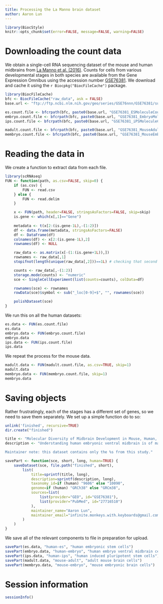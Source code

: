 ```yaml
---
title: Processing the La Manno brain dataset
author: Aaron Lun
---
```


```r
library(BiocStyle)
knitr::opts_chunk$set(error=FALSE, message=FALSE, warning=FALSE)
```

# Downloading the count data

We obtain a single-cell RNA sequencing dataset of the mouse and human midbrains from [La Manno et al. (2016)](https://doi.org/10.1016/j.cell.2016.09.027).
Counts for cells from various developmental stages in both species are available from the Gene Expression Omnibus 
using the accession number [GSE76381](https://www.ncbi.nlm.nih.gov/geo/query/acc.cgi?acc=GSE76381).
We download and cache it using the `r Biocpkg("BiocFileCache")` package.

```r
library(BiocFileCache)
bfc <- BiocFileCache("raw_data", ask = FALSE)
base.url <- "ftp://ftp.ncbi.nlm.nih.gov/geo/series/GSE76nnn/GSE76381/suppl/"

es.count.file <- bfcrpath(bfc, paste0(base.url, "GSE76381_ESMoleculeCounts.cef.txt.gz"))
embryo.count.file <- bfcrpath(bfc, paste0(base.url, "GSE76381_EmbryoMoleculeCounts.cef.txt.gz"))
ips.count.file <- bfcrpath(bfc, paste0(base.url, "GSE76381_iPSMoleculeCounts.cef.txt.gz"))

madult.count.file <- bfcrpath(bfc, paste0(base.url, "GSE76381_MouseAdultDAMoleculeCounts.cef.txt.gz"))
membryo.count.file <- bfcrpath(bfc, paste0(base.url, "GSE76381_MouseEmbryoMoleculeCounts.cef.txt.gz"))
```

# Reading the data in

We create a function to extract data from each file.

```r
library(scRNAseq)
FUN <- function(path, as.csv=FALSE, skip=0) {
    if (as.csv) {
        FUN <- read.csv
    } else {
        FUN <- read.delim
    }

    x <- FUN(path, header=FALSE, stringsAsFactors=FALSE, skip=skip)
    is.gene <- which(x[,1]=="Gene")
    
    metadata <- t(x[2:(is.gene-1L),-(1:2)])
    df <- data.frame(metadata, stringsAsFactors=FALSE)
    df <- DataFrame(df)
    colnames(df) <- x[2:(is.gene-1L),2]
    rownames(df) <- NULL

    raw_data <- as.matrix(x[-(1:(is.gene+1L)),])
    rownames <- raw_data[,1]
    stopifnot(length(unique(raw_data[,2]))==1L) # checking that second column has nothing interesting.

    counts <- raw_data[,-(1:2)]
    storage.mode(counts) <- "numeric"
    sce <- SingleCellExperiment(list(counts=counts), colData=df)

    rownames(sce) <- rownames
    rowData(sce)$symbol <- sub("_loc[0-9]+$", "", rownames(sce))

    polishDataset(sce)
}    
```

We run this on all the human datasets:

```r
es.data <- FUN(es.count.file)
es.data
embryo.data <- FUN(embryo.count.file)
embryo.data
ips.data <- FUN(ips.count.file)
ips.data
```

We repeat the process for the mouse data.

```r
madult.data <- FUN(madult.count.file, as.csv=TRUE, skip=1)
madult.data
membryo.data <- FUN(membryo.count.file, skip=1)
membryo.data
```

# Saving objects

Rather frustratingly, each of the stages has a different set of genes, so we need to save them separately.
We set up a simple function do to so:

```r
unlink('finished', recursive=TRUE)
dir.create("finished")

title <- "Molecular Diversity of Midbrain Development in Mouse, Human, and Stem Cells [%s only]"
description <- "Understanding human embryonic ventral midbrain is of major interest for Parkinson’s disease. However, the cell types, their gene expression dynamics, and their relationship to commonly used rodent models remain to be defined. We performed single-cell RNA sequencing to examine ventral midbrain development in human and mouse. We found 25 molecularly defined human cell types, including five subtypes of radial glia-like cells and four progenitors. In the mouse, two mature fetal dopaminergic neuron subtypes diversified into five adult classes during postnatal development. Cell types and gene expression were generally conserved across species, but with clear differences in cell proliferation, developmental timing, and dopaminergic neuron development. Additionally, we developed a method to quantitatively assess the fidelity of dopaminergic neurons derived from human pluripotent stem cells, at a single-cell level. Thus, our study provides insight into the molecular programs controlling human midbrain development and provides a foundation for the development of cell replacement therapies.

Maintainer note: this dataset contains only the %s from this study."

savePart <- function(sce, short, long, human=TRUE) {
    saveDataset(sce, file.path("finished", short), 
        list(
            title=sprintf(title, long),
            description=sprintf(description, long),
            taxonomy_id=if (human) "9606" else "10090",
            genome=if (human) "GRCh38" else "GRCm38",
            sources=list(
                list(provider="GEO", id="GSE76381"),
                list(provider="PubMed", id="27716510")
            ),
            maintainer_name="Aaron Lun",
            maintainer_email="infinite.monkeys.with.keyboards@gmail.com"
        )
    )
}
```

We save all of the relevant components to file in preparation for upload.

```r
savePart(es.data, "human-es", "human embryonic stem cells")
savePart(embryo.data, "human-embryo", "human embryo ventral midbrain cells")
savePart(ips.data, "human-ips", "human induced pluripotent stem cells")
savePart(madult.data, "mouse-adult", "adult mouse brain cells")
savePart(membryo.data, "mouse-embryo", "mouse embryonic brain cells")
```

# Session information {-}

```r
sessionInfo()
```
